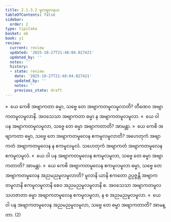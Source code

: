 ```yaml
---
title: 2.1.3.2 မူလမူလနယ
tableOfContents: false
sidebar:
  order: 2
type: tipitaka
basket: ab
book: y1
review:
  current: review
  updated: '2025-10-27T21:48:04.027421'
  updated_by: ''
  notes: ''
  history:
  - state: review
    date: '2025-10-27T21:48:04.027421'
    updated_by: ''
    notes: ''
    previous_state: draft
---
```



<ReviewStatus review={frontmatter.review} showDetails={true} />

<HypothesisAnnotation frontmatter={frontmatter} />

<DynamicBreadcrumb />

<Division number="77" book="y1" e="ch" v="33" p="11">

<Paragraph number="187" book="y1">
»  ယေ ကေစိ အဗျာကတာ ဓမ္မာ, သဗ္ဗေ တေ အဗျာကတမူလမူလာတိ?
</Paragraph>

<Paragraph number="188" book="y1">
တီဏေဝ အဗျာကတမူလမူလာနိ. အဝသေသာ အဗျာကတာ ဓမ္မာ န အဗျာကတမူလမူလာ.
</Paragraph>

<Paragraph number="189" book="y1">
«  ယေ ဝါ ပန အဗျာကတမူလမူလာ, သဗ္ဗေ တေ ဓမ္မာ အဗျာကတာတိ? အာမန္တာ.
</Paragraph>

</Division>
<Division number="78" book="y1" e="ch" v="33" p="11">

<Paragraph number="190" book="y1">
»  ယေ ကေစိ အဗျာကတာ ဓမ္မာ, သဗ္ဗေ တေ အဗျာကတမူလေန ဧကမူလမူလာတိ?
</Paragraph>

<Paragraph number="191" book="y1">
အဟေတုကံ အဗျာကတံ အဗျာကတမူလေန န ဧကမူလမူလံ. သဟေတုကံ အဗျာကတံ အဗျာကတမူလေန ဧကမူလမူလံ.
</Paragraph>

<Paragraph number="192" book="y1">
«  ယေ ဝါ ပန အဗျာကတမူလေန ဧကမူလမူလာ, သဗ္ဗေ တေ ဓမ္မာ အဗျာကတာတိ? အာမန္တာ.
</Paragraph>

</Division>
<Division number="79" book="y1" e="ch" v="33" p="11">

<Paragraph number="193" book="y1">
»  ယေ ကေစိ အဗျာကတမူလေန ဧကမူလမူလာ ဓမ္မာ, သဗ္ဗေ တေ အဗျာကတမူလေန အညမညမူလမူလာတိ?
</Paragraph>

<Paragraph number="194" book="y1">
မူလာနိ ယာနိ ဧကတော ဥပ္ပဇ္ဇန္တိ အဗျာကတမူလာနိ ဧကမူလမူလာနိ စေဝ အညမညမူလမူလာနိ စ. အဝသေသာ အဗျာကတမူလသဟဇာတာ ဓမ္မာ အဗျာကတမူလေန ဧကမူလမူလာ, န စ အညမညမူလမူလာ.
</Paragraph>

<Paragraph number="195" book="y1">
«  ယေ ဝါ ပန အဗျာကတမူလေန အညမညမူလမူလာ, သဗ္ဗေ တေ ဓမ္မာ အဗျာကတာတိ? အာမန္တာ. (2)
</Paragraph>
</Division>
